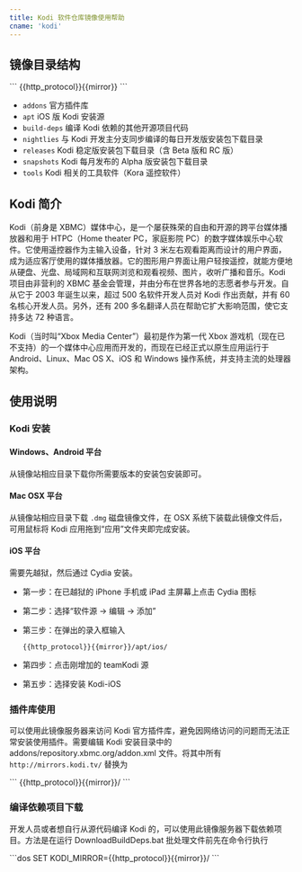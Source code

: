 ```yaml
---
title: Kodi 软件仓库镜像使用帮助
cname: 'kodi'
---
```


## 镜像目录结构

<CodeBlock>
```
{{http_protocol}}{{mirror}}
```
</CodeBlock>

* `addons` 官方插件库
* `apt` iOS 版 Kodi 安装源
* `build-deps` 编译 Kodi 依赖的其他开源项目代码
* `nightlies` 与 Kodi 开发主分支同步编译的每日开发版安装包下载目录
* `releases` Kodi 稳定版安装包下载目录（含 Beta 版和 RC 版）
* `snapshots` Kodi 每月发布的 Alpha 版安装包下载目录
* `tools` Kodi 相关的工具软件（Kora 遥控软件）

## Kodi 简介

Kodi（前身是
XBMC）媒体中心，是一个屡获殊荣的自由和开源的跨平台媒体播放器和用于
HTPC（Home theater PC，家庭影院
PC）的数字媒体娱乐中心软件。它使用遥控器作为主输入设备，针对 3
米左右观看距离而设计的用户界面，成为适应客厅使用的媒体播放器。它的图形用户界面让用户轻按遥控，就能方便地从硬盘、光盘、局域网和互联网浏览和观看视频、图片，收听广播和音乐。Kodi
项目由非营利的 XBMC
基金会管理，并由分布在世界各地的志愿者参与开发。自从它于 2003
年诞生以来，超过 500 名软件开发人员对 Kodi 作出贡献，并有 60
名核心开发人员。另外，还有 200
多名翻译人员在帮助它扩大影响范围，使它支持多达 72 种语言。

Kodi（当时叫“Xbox Media Center”）最初是作为第一代 Xbox
游戏机（现在已不支持）的一个媒体中心应用而开发的，而现在已经正式以原生应用运行于
Android、Linux、Mac OS X、iOS 和 Windows
操作系统，并支持主流的处理器架构。

## 使用说明

### Kodi 安装

#### Windows、Android 平台

从镜像站相应目录下载你所需要版本的安装包安装即可。

#### Mac OSX 平台

从镜像站相应目录下载 `.dmg` 磁盘镜像文件，在 OSX
系统下装载此镜像文件后，可用鼠标将 Kodi 应用拖到“应用”文件夹即完成安装。

#### iOS 平台

需要先越狱，然后通过 Cydia 安装。

-  第一步：在已越狱的 iPhone 手机或 iPad 主屏幕上点击 Cydia 图标

-  第二步：选择“软件源 → 编辑 → 添加”

-  第三步：在弹出的录入框输入

   <CodeBlock>

   ```
   {{http_protocol}}{{mirror}}/apt/ios/
   ```

   </CodeBlock>

-  第四步：点击刚增加的 teamKodi 源

-  第五步：选择安装 Kodi-iOS

### 插件库使用

可以使用此镜像服务器来访问 Kodi
官方插件库，避免因网络访问的问题而无法正常安装使用插件。需要编辑 Kodi
安装目录中的 addons/repository.xbmc.org/addon.xml 文件。将其中所有
`http://mirrors.kodi.tv/` 替换为

<CodeBlock>
```
{{http_protocol}}{{mirror}}/
```
</CodeBlock>

### 编译依赖项目下载

开发人员或者想自行从源代码编译 Kodi
的，可以使用此镜像服务器下载依赖项目。方法是在运行 DownloadBuildDeps.bat
批处理文件前先在命令行执行

<CodeBlock>
```dos
SET KODI_MIRROR={{http_protocol}}{{mirror}}/
```
</CodeBlock>

